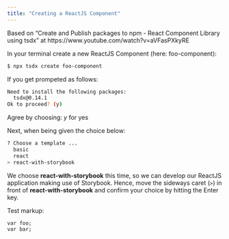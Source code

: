 ```yaml
---
title: "Creating a ReactJS Component"
---
```


Based on "Create and Publish packages to npm - React Component Library using tsdx" at https://www.youtube.com/watch?v=aVFasPXkyRE

In your terminal create a new ReactJS Component (here: foo-component):

``` .bash
$ npx tsdx create foo-component
```

If you get prompeted as follows:

``` .bash
Need to install the following packages:
  tsdx@0.14.1
Ok to proceed? (y)
```

Agree by choosing: *y* for yes

Next, when being given the choice below:

``` .bash
? Choose a template ... 
  basic
  react
> react-with-storybook  
```

We choose **react-with-storybook** this time, so we can develop our ReactJS application making use of Storybook. Hence, move the sideways caret (```>```) in front of **react-with-storybook** and confirm your choice by hitting the Enter key.


Test markup:
``` .javascript
var foo;
var bar;
```



